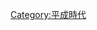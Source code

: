 {{Decade in country category|20|0|日本|亞洲}}
{{Commons category|Japan in the 2000s}}
[[Category:平成時代|Category:平成時代]]